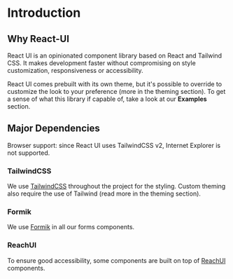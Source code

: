 
<Meta title="General/Introduction" docsOnly />

# Introduction

## Why React-UI

React UI is an opinionated component library based on React and Tailwind CSS. It makes development faster without compromising on style customization, responsiveness or accessibility.

React UI comes prebuilt with its own theme, but it's possible to override to customize the look to your preference (more in the theming section). To get a sense of what this library if capable of, take a look at our **Examples** section.

## Major Dependencies

Browser support: since React UI uses TailwindCSS v2, Internet Explorer is not supported.

### TailwindCSS

We use [TailwindCSS](https://tailwindcss.com/) throughout the project for the styling. Custom theming also require the use of Tailwind (read more in the theming section).

### Formik

We use [Formik](https://formik.org/) in all our forms components.

### ReachUI

To ensure good accessibility, some components are built on top of [ReachUI](https://reach.tech/) components.
